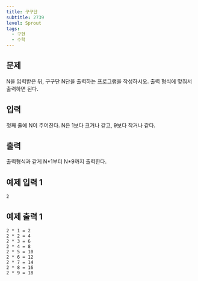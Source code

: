 ```yaml
---
title: 구구단
subtitle: 2739
level: Sprout
tags:
  - 구현
  - 수학
---
```


## 문제

N을 입력받은 뒤, 구구단 N단을 출력하는 프로그램을 작성하시오. 출력 형식에 맞춰서 출력하면 된다.

## 입력

첫째 줄에 N이 주어진다. N은 1보다 크거나 같고, 9보다 작거나 같다.

## 출력

출력형식과 같게 N\*1부터 N\*9까지 출력한다.

## 예제 입력 1

```
2
```

## 예제 출력 1

```
2 * 1 = 2
2 * 2 = 4
2 * 3 = 6
2 * 4 = 8
2 * 5 = 10
2 * 6 = 12
2 * 7 = 14
2 * 8 = 16
2 * 9 = 18
```
